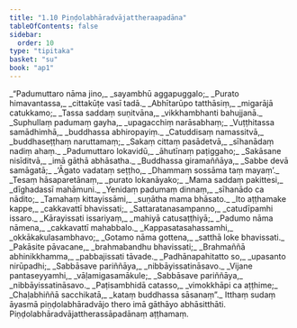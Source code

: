```yaml
---
title: "1.10 Piṇḍolabhāradvājattheraapadāna"
tableOfContents: false
sidebar:
  order: 10
type: "tipitaka"
basket: "su"
book: "ap1"
---
```



<DynamicBreadcrumb />

<Division number="613" book="ap1" bookNo="20" page="54">

<Paragraph number="635" type="verses" book="ap1">
_“Padumuttaro nāma jino,_  
_sayambhū aggapuggalo;_  
_Purato himavantassa,_  
_cittakūṭe vasī tadā._  

</Paragraph>

</Division>
<Division number="614" book="ap1" bookNo="20" page="54">

<Paragraph number="636" type="verses" book="ap1">
_Abhītarūpo tatthāsiṃ,_  
_migarājā catukkamo;_  
_Tassa saddaṃ suṇitvāna,_  
_vikkhambhanti bahujjanā._  

</Paragraph>

</Division>
<Division number="615" book="ap1" bookNo="20" page="54">

<Paragraph number="637" type="verses" book="ap1">
_Suphullaṃ padumaṃ gayha,_  
_upagacchiṃ narāsabhaṃ;_  
_Vuṭṭhitassa samādhimhā,_  
_buddhassa abhiropayiṃ._  

</Paragraph>

</Division>
<Division number="616" book="ap1" bookNo="20" page="54">

<Paragraph number="638" type="verses" book="ap1">
_Catuddisaṃ namassitvā,_  
_buddhaseṭṭhaṃ naruttamaṃ;_  
_Sakaṃ cittaṃ pasādetvā,_  
_sīhanādaṃ nadiṃ ahaṃ._  

</Paragraph>

</Division>
<Division number="617" book="ap1" bookNo="20" page="54">

<Paragraph number="639" type="verses" book="ap1">
_Padumuttaro lokavidū,_  
_āhutīnaṃ paṭiggaho;_  
_Sakāsane nisīditvā,_  
_imā gāthā abhāsatha._  

</Paragraph>

</Division>
<Division number="618" book="ap1" bookNo="20" page="54">

<Paragraph number="640" type="verses" book="ap1">
_Buddhassa giramaññāya,_  
_Sabbe devā samāgatā;_  
_‘Āgato vadataṃ seṭṭho,_  
_Dhammaṃ sossāma taṃ mayaṃ’._  

</Paragraph>

</Division>
<Division number="619" book="ap1" bookNo="20" page="54">

<Paragraph number="641" type="verses" book="ap1">
_Tesaṃ hāsaparetānaṃ,_  
_purato lokanāyako;_  
_Mama saddaṃ pakittesi,_  
_dīghadassī mahāmuni._  

</Paragraph>

</Division>
<Division number="620" book="ap1" bookNo="20" page="54">

<Paragraph number="642" type="verses" book="ap1">
_Yenidaṃ padumaṃ dinnaṃ,_  
_sīhanādo ca nādito;_  
_Tamahaṃ kittayissāmi,_  
_suṇātha mama bhāsato._  

</Paragraph>

</Division>
<Division number="621" book="ap1" bookNo="20" page="55">

<Paragraph number="643" type="verses" book="ap1">
_Ito aṭṭhamake kappe,_  
_cakkavattī bhavissati;_  
_Sattaratanasampanno,_  
_catudīpamhi issaro._  

</Paragraph>

</Division>
<Division number="622" book="ap1" bookNo="20" page="55">

<Paragraph number="644" type="verses" book="ap1">
_Kārayissati issariyaṃ,_  
_mahiyā catusaṭṭhiyā;_  
_Padumo nāma nāmena,_  
_cakkavattī mahabbalo._  

</Paragraph>

</Division>
<Division number="623" book="ap1" bookNo="20" page="55">

<Paragraph number="645" type="verses" book="ap1">
_Kappasatasahassamhi,_  
_okkākakulasambhavo;_  
_Gotamo nāma gottena,_  
_satthā loke bhavissati._  

</Paragraph>

</Division>
<Division number="624" book="ap1" bookNo="20" page="55">

<Paragraph number="646" type="verses" book="ap1">
_Pakāsite pāvacane,_  
_brahmabandhu bhavissati;_  
_Brahmaññā abhinikkhamma,_  
_pabbajissati tāvade._  

</Paragraph>

</Division>
<Division number="625" book="ap1" bookNo="20" page="55">

<Paragraph number="647" type="verses" book="ap1">
_Padhānapahitatto so,_  
_upasanto nirūpadhi;_  
_Sabbāsave pariññāya,_  
_nibbāyissatināsavo._  

</Paragraph>

</Division>
<Division number="626" book="ap1" bookNo="20" page="55">

<Paragraph number="648" type="verses" book="ap1">
_Vijane pantaseyyamhi,_  
_vāḷamigasamākule;_  
_Sabbāsave pariññāya,_  
_nibbāyissatināsavo._  

</Paragraph>

</Division>
<Division number="627" book="ap1" bookNo="20" page="55">

<Paragraph number="649" type="verses" book="ap1">
_Paṭisambhidā catasso,_  
_vimokkhāpi ca aṭṭhime;_  
_Chaḷabhiññā sacchikatā,_  
_kataṃ buddhassa sāsanaṃ”._  

</Paragraph>

<Paragraph number="650" book="ap1">
Itthaṃ sudaṃ āyasmā piṇḍolabhāradvājo thero imā gāthāyo abhāsitthāti.

</Paragraph>
</Division>

<Paragraph number="651" type="center" book="ap1">
Piṇḍolabhāradvājattherassāpadānaṃ aṭṭhamaṃ.
</Paragraph>